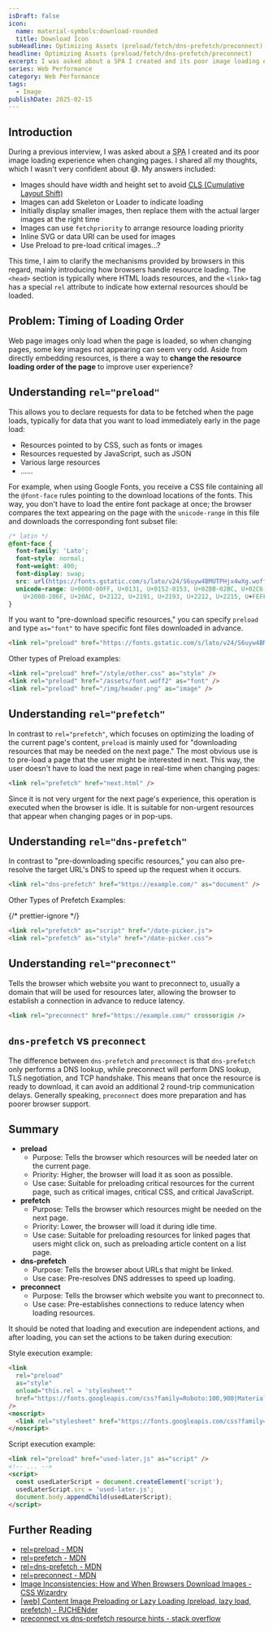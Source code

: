 ```yaml
---
isDraft: false
icon:
  name: material-symbols:download-rounded
  title: Download Icon
subHeadline: Optimizing Assets (preload/fetch/dns-prefetch/preconnect)
headline: Optimizing Assets (preload/fetch/dns-prefetch/preconnect)
excerpt: I was asked about a SPA I created and its poor image loading experience. I shared all my thoughts, but lacked confidence in my answers.
series: Web Performance
category: Web Performance
tags:
  - Image
publishDate: 2025-02-15
---
```


## Introduction

During a previous interview, I was asked about a <abbr title="Single Page App">SPA</abbr> I created and its poor image loading experience when changing pages. I shared all my thoughts, which I wasn't very confident about 😅. My answers included:

- Images should have width and height set to avoid [<abbr title="Cumulative Layout Shift">CLS</abbr> (Cumulative Layout Shift)](https://www.webdong.dev/en/post/all-the-performance-metrics-you-need-to-know/#cls---cumulative-layout-shift-)
- Images can add Skeleton or Loader to indicate loading
- Initially display smaller images, then replace them with the actual larger images at the right time
- Images can use `fetchpriority` to arrange resource loading priority
- Inline SVG or data URI can be used for images
- Use Preload to pre-load critical images…?

This time, I aim to clarify the mechanisms provided by browsers in this regard, mainly introducing how browsers handle resource loading. The `<head>` section is typically where HTML loads resources, and the `<link>` tag has a special `rel` attribute to indicate how external resources should be loaded.

## Problem: Timing of Loading Order

Web page images only load when the page is loaded, so when changing pages, some key images not appearing can seem very odd. Aside from directly embedding resources, is there a way to **change the resource loading order of the page** to improve user experience?

## Understanding `rel="preload"`

This allows you to declare requests for data to be fetched when the page loads, typically for data that you want to load immediately early in the page load:

- Resources pointed to by CSS, such as fonts or images
- Resources requested by JavaScript, such as JSON
- Various large resources
- ……

For example, when using Google Fonts, you receive a CSS file containing all the `@font-face` rules pointing to the download locations of the fonts. This way, you don't have to load the entire font package at once; the browser compares the text appearing on the page with the `unicode-range` in this file and downloads the corresponding font subset file:

```css
/* latin */
@font-face {
  font-family: 'Lato';
  font-style: normal;
  font-weight: 400;
  font-display: swap;
  src: url(https://fonts.gstatic.com/s/lato/v24/S6uyw4BMUTPHjx4wXg.woff2) format('woff2');
  unicode-range: U+0000-00FF, U+0131, U+0152-0153, U+02BB-02BC, U+02C6, U+02DA, U+02DC, U+0304, U+0308, U+0329,
    U+2000-206F, U+20AC, U+2122, U+2191, U+2193, U+2212, U+2215, U+FEFF, U+FFFD;
}
```

If you want to "pre-download specific resources," you can specify `preload` and type `as="font"` to have specific font files downloaded in advance.

```html
<link rel="preload" href="https://fonts.gstatic.com/s/lato/v24/S6uyw4BMUTPHjx4wXg.woff2" as="font" crossorigin />
```

Other types of Preload examples:

```html
<link rel="preload" href="/style/other.css" as="style" />
<link rel="preload" href="/assets/font.woff2" as="font" />
<link rel="preload" href="/img/header.png" as="image" />
```

## Understanding `rel="prefetch"`

In contrast to `rel="prefetch"`, which focuses on optimizing the loading of the current page's content, `preload` is mainly used for "downloading resources that may be needed on the next page." The most obvious use is to pre-load a page that the user might be interested in next. This way, the user doesn't have to load the next page in real-time when changing pages:

```html
<link rel="prefetch" href="next.html" />
```

Since it is not very urgent for the next page's experience, this operation is executed when the browser is idle. It is suitable for non-urgent resources that appear when changing pages or in pop-ups.

## Understanding `rel="dns-prefetch"`

In contrast to "pre-downloading specific resources," you can also pre-resolve the target URL's DNS to speed up the request when it occurs.

```html
<link rel="dns-prefetch" href="https://example.com/" as="document" />
```

Other Types of Prefetch Examples:

{/* prettier-ignore */}
```html
<link rel="prefetch" as="script" href="/date-picker.js">
<link rel="prefetch" as="style" href="/date-picker.css">
```

## Understanding `rel="preconnect"`

Tells the browser which website you want to preconnect to, usually a domain that will be used for resources later, allowing the browser to establish a connection in advance to reduce latency.

```html
<link rel="preconnect" href="https://example.com/" crossorigin />
```

## `dns-prefetch` vs `preconnect`

The difference between `dns-prefetch` and `preconnect` is that `dns-prefetch` only performs a DNS lookup, while preconnect will perform DNS lookup, TLS negotiation, and TCP handshake. This means that once the resource is ready to download, it can avoid an additional 2 round-trip communication delays. Generally speaking, `preconnect` does more preparation and has poorer browser support.

## Summary

- **preload**
  - Purpose: Tells the browser which resources will be needed later on the current page.
  - Priority: Higher, the browser will load it as soon as possible.
  - Use case: Suitable for preloading critical resources for the current page, such as critical images, critical CSS, and critical JavaScript.
- **prefetch**
  - Purpose: Tells the browser which resources might be needed on the next page.
  - Priority: Lower, the browser will load it during idle time.
  - Use case: Suitable for preloading resources for linked pages that users might click on, such as preloading article content on a list page.
- **dns-prefetch**
  - Purpose: Tells the browser about URLs that might be linked.
  - Use case: Pre-resolves DNS addresses to speed up loading.
- **preconnect**
  - Purpose: Tells the browser which website you want to preconnect to.
  - Use case: Pre-establishes connections to reduce latency when loading resources.

It should be noted that loading and execution are independent actions, and after loading, you can set the actions to be taken during execution:

Style execution example:

```html
<link
  rel="preload"
  as="style"
  onload="this.rel = 'stylesheet'"
  href="https://fonts.googleapis.com/css?family=Roboto:100,900|Material+Icons"
/>
<noscript>
  <link rel="stylesheet" href="https://fonts.googleapis.com/css?family=Roboto:400,600|Material+Icons" />
</noscript>
```

Script execution example:

```html
<link rel="preload" href="used-later.js" as="script" />
<!-- ... -->
<script>
  const usedLaterScript = document.createElement('script');
  usedLaterScript.src = 'used-later.js';
  document.body.appendChild(usedLaterScript);
</script>
```

## Further Reading

- [rel=preload - MDN](https://developer.mozilla.org/en-US/docs/Web/HTML/Attributes/rel/preload)
- [rel=prefetch - MDN](https://developer.mozilla.org/en-US/docs/Web/HTML/Attributes/rel/prefetch)
- [rel=dns-prefetch - MDN](https://developer.mozilla.org/en-US/docs/Web/HTML/Attributes/rel/dns-prefetch)
- [rel=preconnect - MDN](https://developer.mozilla.org/en-US/docs/Web/HTML/Attributes/rel/preconnect)
- [Image Inconsistencies: How and When Browsers Download Images - CSS Wizardry](https://csswizardry.com/2018/06/image-inconsistencies-how-and-when-browsers-download-images/)
- [[web] Content Image Preloading or Lazy Loading (preload, lazy load, prefetch) - PJCHENder](https://pjchender.dev/webdev/web-preload-lazyload/#%E5%9C%96%E7%89%87%E7%9B%B8%E9%97%9C-image-related)
- [preconnect vs dns-prefetch resource hints - stack overflow](https://stackoverflow.com/questions/47273743/preconnect-vs-dns-prefetch-resource-hints)
